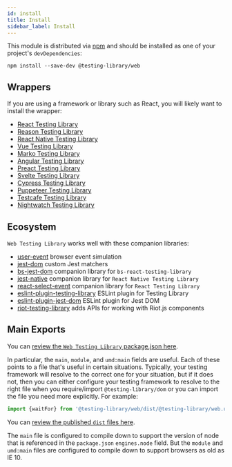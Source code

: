 ```yaml
---
id: install
title: Install
sidebar_label: Install
---
```


This module is distributed via [npm][npm] and should be installed as one of your
project's `devDependencies`:

```
npm install --save-dev @testing-library/web
```

## Wrappers

If you are using a framework or library such as React, you will likely want to
install the wrapper:

- [React Testing Library](react-testing-library/intro.mdx)
- [Reason Testing Library](bs-react-testing-library/intro.mdx)
- [React Native Testing Library](react-native-testing-library/intro.mdx)
- [Vue Testing Library](vue-testing-library/intro.mdx)
- [Marko Testing Library](marko-testing-library/intro.mdx)
- [Angular Testing Library](angular-testing-library/intro.mdx)
- [Preact Testing Library](preact-testing-library/intro.mdx)
- [Svelte Testing Library](svelte-testing-library/intro.mdx)
- [Cypress Testing Library](cypress-testing-library/intro.mdx)
- [Puppeteer Testing Library](pptr-testing-library/intro.mdx)
- [Testcafe Testing Library](testcafe-testing-library/intro.mdx)
- [Nightwatch Testing Library](nightwatch-testing-library/intro.mdx)

## Ecosystem

`Web Testing Library` works well with these companion libraries:

- [user-event](user-event/intro.mdx) browser event simulation
- [jest-dom](ecosystem-jest-dom.mdx) custom Jest matchers
- [bs-jest-dom](ecosystem-bs-jest-dom.mdx) companion library for
  `bs-react-testing-library`
- [jest-native](ecosystem-jest-native.mdx) companion library for
  `React Native Testing Library`
- [react-select-event](ecosystem-react-select-event.mdx) companion library for
  `React Testing Library`
- [eslint-plugin-testing-library](ecosystem-eslint-plugin-testing-library.mdx)
  ESLint plugin for Testing Library
- [eslint-plugin-jest-dom](ecosystem-eslint-plugin-jest-dom.mdx) ESLint plugin
  for Jest DOM
- [riot-testing-library](ecosystem-riot-testing-library.mdx) adds APIs for
  working with Riot.js components

## Main Exports

You can
[review the `Web Testing Library` package.json here](https://unpkg.com/@testing-library/web/package.json).

In particular, the `main`, `module`, and `umd:main` fields are useful. Each of
these points to a file that's useful in certain situations. Typically, your
testing framework will resolve to the correct one for your situation, but if it
does not, then you can either configure your testing framework to resolve to the
right file when you require/import `@testing-library/dom` or you can import the
file you need more explicitly. For example:

```js
import {waitFor} from '@testing-library/web/dist/@testing-library/web.umd.js'
```

You can
[review the published `dist` files here](https://unpkg.com/@testing-library/web/dist/).

The `main` file is configured to compile down to support the version of node
that is referenced in the `package.json` `engines.node` field. But the `module`
and `umd:main` files are configured to compile down to support browsers as old
as IE 10.

<!--
Links
-->

[npm]: https://www.npmjs.com/
